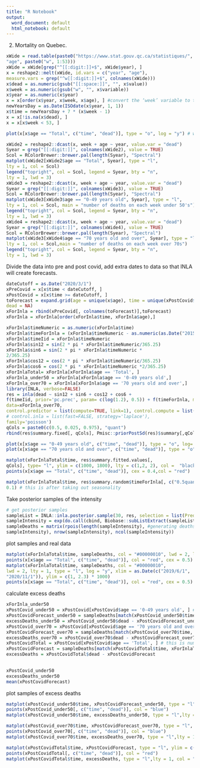 ```yaml
---
title: "R Notebook"
output:
  word_document: default
  html_notebook: default
---
```



2. Mortality on Quebec. 
```r
xWide = read.table(paste0("https://www.stat.gouv.qc.ca/statistiques/", "population-demographie/deces-mortalite/", "WeeklyDeaths_QC_2010-2020_AgeGr.csv"), sep = ";", skip = 7, col.names = c("year", "junk",
"age", paste0("w", 1:53)))
xWide = xWide[grep("^[[:digit:]]+$", xWide$year), ] 
x = reshape2::melt(xWide, id.vars = c("year", "age"),
measure.vars = grep("^w[[:digit:]]+$", colnames(xWide))) 
x$dead = as.numeric(gsub("[[:space:]]", "", x$value)) 
x$week = as.numeric(gsub("w", "", x$variable))
x$year = as.numeric(x$year)
x = x[order(x$year, x$week, x$age), ] #convert the ‘week’ variable to time
newYearsDay = as.Date(ISOdate(x$year, 1, 1)) 
x$time = newYearsDay + 7 * (x$week - 1)
x = x[!is.na(x$dead), ]
x = x[x$week < 53, ]

plot(x[x$age == "Total", c("time", "dead")], type = "o", log = "y") # we get bigger spikes in the past with the flue vaccine. So these are often elderly people who have all sorts of other health problems. 
```
```r
xWide2 = reshape2::dcast(x, week + age ~ year, value.var = "dead") 
Syear = grep("[[:digit:]]", colnames(xWide2), value = TRUE)
Scol = RColorBrewer::brewer.pal(length(Syear), "Spectral") 
matplot(xWide2[xWide2$age == "Total", Syear], type = "l",
lty = 1, col = Scol)
legend("topright", col = Scol, legend = Syear, bty = "n",
lty = 1, lwd = 3)
xWide3 = reshape2::dcast(x, week + age ~ year, value.var = "dead")
Syear = grep("[[:digit:]]", colnames(xWide3), value = TRUE)
Scol = RColorBrewer::brewer.pal(length(Syear), "Spectral") 
matplot(xWide3[xWide3$age == "0-49 years old", Syear], type = "l",
lty = 1, col = Scol, main = "number of deaths on each week under 50's")
legend("topright", col = Scol, legend = Syear, bty = "n",
lty = 1, lwd = 3)
xWide4 = reshape2::dcast(x, week + age ~ year, value.var = "dead")
Syear = grep("[[:digit:]]", colnames(xWide4), value = TRUE)
Scol = RColorBrewer::brewer.pal(length(Syear), "Spectral") 
matplot(xWide3[xWide4$age == "70 years old and over", Syear], type = "l",
lty = 1, col = Scol,main = "number of deaths on each week over 70s")
legend("topright", col = Scol, legend = Syear, bty = "n",
lty = 1, lwd = 3)
```

Divide the data into pre and post covid, add extra dates to data so that INLA will create forecasts.
```r
dateCutoff = as.Date("2020/3/1")
xPreCovid = x[x$time < dateCutoff, ]
xPostCovid = x[x$time >= dateCutoff, ]
toForecast = expand.grid(age = unique(x$age), time = unique(xPostCovid$time),
dead = NA)
xForInla = rbind(xPreCovid[, colnames(toForecast)],toForecast)
xForInla = xForInla[order(xForInla$time, xForInla$age),]
```



```r
xForInla$timeNumeric = as.numeric(xForInla$time)
xForInla$timeForInla = (xForInla$timeNumeric - as.numeric(as.Date("2015/1/1")))/365.25 
xForInla$timeIid = xForInla$timeNumeric
xForInla$sin12 = sin(2 * pi * xForInla$timeNumeric/365.25)
xForInla$sin6 = sin(2 * pi * xForInla$timeNumeric *
2/365.25)
xForInla$cos12 = cos(2 * pi * xForInla$timeNumeric/365.25) 
xForInla$cos6 = cos(2 * pi * xForInla$timeNumeric *2/365.25)
xForInlaTotal= xForInla[xForInla$age == 'Total', ] 
xForInla_under50 = xForInla[xForInla$age == '0-49 years old',]
xForInla_over70 = xForInla[xForInla$age == '70 years old and over',]
library(INLA, verbose=FALSE)
res = inla(dead ~ sin12 + sin6 + cos12 + cos6 +
f(timeIid, prior='pc.prec', param= c(log(1.2), 0.5)) + f(timeForInla, model = 'rw2', prior='pc.prec', param= c(0.01, 0.5)),
data=xForInla_over70,
control.predictor = list(compute=TRUE, link=1), control.compute = list(config=TRUE),
# control.inla = list(fast=FALSE, strategy='laplace'),
family='poisson')
qCols = paste0(c(0.5, 0.025, 0.975), "quant") 
rbind(res$summary.fixed[, qCols], Pmisc::priorPostSd(res)$summary[,qCols])

plot(x[x$age == "0-49 years old", c("time", "dead")], type = "o", log= "y",main = "Number of deaths under 50")
plot(x[x$age == "70 years old and over", c("time", "dead")], type = "o", log= "y",main = "Number of deaths over 70")
```





```r
matplot(xForInlaTotal$time, res$summary.fitted.values[,
qCols], type= "l", ylim = c(1000, 1800), lty = c(1,2, 2), col =  "black", log = "y")
points(x[x$age == "Total", c("time", "dead")], cex = 0.4,col = "red")


```




```r
matplot(xForInlaTotal$time, res$summary.random$timeForInla[, c("0.5quant", "0.975quant", "0.025quant")], type = "l", lty = c(1, 2, 2), col = "black", ylim = c(-1, 1) *
0.1) # this is after taking out seasonality

```





Take posterior samples of the intensity
```r
# get posterior samples
sampleList = INLA::inla.posterior.sample(30, res, selection = list(Predictor = 0)) # prdictors = 0 is samples of log(\lmabda(t))  turning that into a matrix 
sampleIntensity = exp(do.call(cbind, Biobase::subListExtract(sampleList,"latent"))) # and exponentiate it them to put them into natural sclae
sampleDeaths = matrix(rpois(length(sampleIntensity), #generating deaths from poisson distribution
sampleIntensity), nrow(sampleIntensity), ncol(sampleIntensity)) 

```



plot samples and real data
```r
matplot(xForInlaTotal$time, sampleDeaths, col = "#00000010", lwd = 2, lty = 1, type = "l", log = "y") # graph of posterior samples
points(x[x$age == "Total", c("time", "dead")], col = "red", cex = 0.5) # actual datas
matplot(xForInlaTotal$time, sampleDeaths, col = "#00000010",
lwd = 2, lty = 1, type = "l", log = "y", xlim = as.Date(c("2019/6/1",
"2020/11/1")), ylim = c(1, 2.3) * 1000)
points(x[x$age == "Total", c("time", "dead")], col = "red", cex = 0.5) # these red dots are real deaths after the covid. 
```
calculate excess deaths

```r
xForInla_under50
xPostCovid_under50 = xPostCovid[xPostCovid$age == '0-49 years old', ] # this is number of deaths each week
xPostCovidForecast_under50 = sampleDeaths[match(xPostCovid_under50$time, xForInla_under50$time), ]#5 posterior samples of what we would have expected. 
excessDeaths_under50 = xPostCovid_under50$dead - xPostCovidForecast_under50+1218.86
xPostCovid_over70 = xPostCovid[xPostCovid$age == '70 years old and over', ] # this is number of deaths each week
xPostCovidForecast_over70 = sampleDeaths[match(xPostCovid_over70$time, xForInla_over70$time), ]#5 posterior samples of what we would have expected. 
excessDeaths_over70 = xPostCovid_over70$dead - xPostCovidForecast_over70
xPostCovidTotal = xPostCovid[xPostCovid$age == 'Total', ] # this is number of deaths each week
xPostCovidForecast = sampleDeaths[match(xPostCovidTotal$time, xForInlaTotal$time), ]#5 posterior samples of what we would have expected. 
excessDeaths = xPostCovidTotal$dead - xPostCovidForecast
                       
```


```r
xPostCovid_under50
excessDeaths_under50
mean(xPostCovidForecast)
```


plot samples of excess deaths

```r
matplot(xPostCovid_under50$time, xPostCovidForecast_under50, type = "l", ylim = c(50, 300), col = "black")
points(xPostCovid_under50[, c("time", "dead")], col = "blue")  
matplot(xPostCovid_under50$time, excessDeaths_under50, type = "l",lty = 1, col = "#00000030", main =" Excess death in Post-COVID under 50")

matplot(xPostCovid_over70$time, xPostCovidForecast_over70, type = "l", ylim = c(1000, 2200), col = "black")
points(xPostCovid_over70[, c("time", "dead")], col = "blue")  
matplot(xPostCovid_over70$time, excessDeaths_over70, type = "l",lty = 1, col = "#00000030", main =" Excess death in Post-COVID over 70")

matplot(xPostCovidTotal$time, xPostCovidForecast, type = "l", ylim = c(1000, 2200), col = "black")
points(xPostCovidTotal[, c("time", "dead")], col = "red")  
matplot(xPostCovidTotal$time, excessDeaths, type = "l",lty = 1, col = "#00000030")
```

















